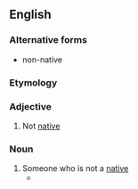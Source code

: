 ==English==

===Alternative forms===
*non-native

===Etymology===

{{prefix|non|native}}

===Adjective===
{{en-adj|-}}

# Not [[native]]

===Noun===
{{en-noun}}

# Someone who is not a [[native]]
#*{{quote-news|year=1988|date=March 25|author=James Krohe Jr.|title=Reading: Our City, Ourselves|work=Chicago Reader|url=https://securesite.chireader.com/cgi-bin/Archive/abridged2.bat?path=1988/880325/GUIDES
|passage=If you're a Chicagoan, you will find something in each that you didn't know about; '''nonnatives''' will find something in each they'll wish they'd read before making their last trip. }}